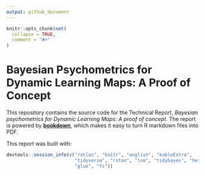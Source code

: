 ```yaml
---
output: github_document
---
```


<!-- README.md is generated from README.Rmd. Please edit that file -->

```r
knitr::opts_chunk$set(
  collapse = TRUE,
  comment = "#>"
)
```

# Bayesian Psychometrics for Dynamic Learning Maps: A Proof of Concept

This repository contains the source code for the Technical Report, *Bayesian psychometrics for Dynamic Learning Maps: A proof of concept*. The report is powered by [**bookdown**](https://bookdown.org), which makes it easy to turn R markdown files into PDF.

This report was built with:

```r
devtools::session_info(c("ratlas", "knitr", "english", "kableExtra",
                         "tidyverse", "rstan", "loo", "tidybayes", "here",
                         "glue", "fs"))
```

